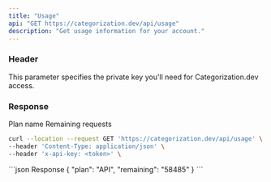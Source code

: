```yaml
---
title: "Usage"
api: "GET https://categorization.dev/api/usage"
description: "Get usage information for your account."
---
```


### Header

<ParamField header="x-api-key" type="string" required={true}>
    This parameter specifies the private key you'll need for Categorization.dev access.
</ParamField>

### Response

<ResponseField name="plan" type="string">
    Plan name
</ResponseField>

<ResponseField name="remaining" type="string">
    Remaining requests
</ResponseField>

<RequestExample>

```bash Example Request
curl --location --request GET 'https://categorization.dev/api/usage' \
--header 'Content-Type: application/json' \
--header 'x-api-key: <token>' \
```

</RequestExample>

<ResponseExample>
```json Response
{
    "plan": "API",
    "remaining": "58485"
}
```
</ResponseExample>
